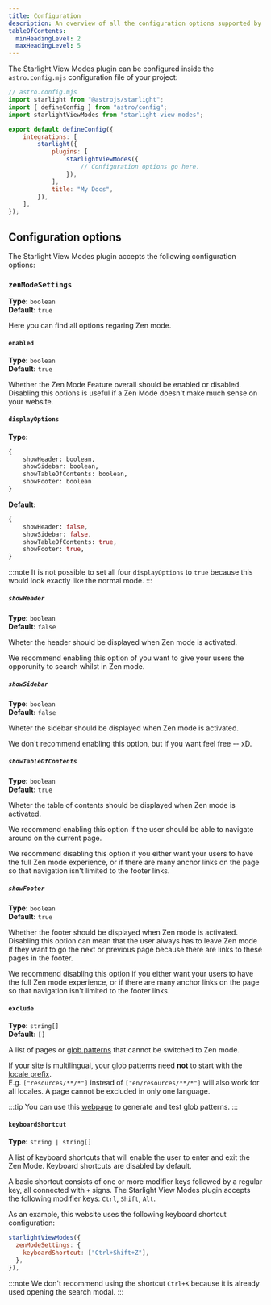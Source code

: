 ```yaml
---
title: Configuration
description: An overview of all the configuration options supported by the Starlight View Modes plugin.
tableOfContents:
  minHeadingLevel: 2
  maxHeadingLevel: 5
---
```


The Starlight View Modes plugin can be configured inside the `astro.config.mjs` configuration file of your project:

```js {11}
// astro.config.mjs
import starlight from "@astrojs/starlight";
import { defineConfig } from "astro/config";
import starlightViewModes from "starlight-view-modes";

export default defineConfig({
    integrations: [
        starlight({
            plugins: [
                starlightViewModes({
                    // Configuration options go here.
                }),
            ],
            title: "My Docs",
        }),
    ],
});
```

## Configuration options

The Starlight View Modes plugin accepts the following configuration options:

### `zenModeSettings`

**Type:** `boolean`  
**Default:** `true`

Here you can find all options regaring Zen mode.

#### `enabled`

**Type:** `boolean`  
**Default:** `true`

Whether the Zen Mode Feature overall should be enabled or disabled.
Disabling this options is useful if a Zen Mode doesn't make much sense on your website.

#### `displayOptions`

**Type:** 

```graphql
{ 
	showHeader: boolean, 
	showSidebar: boolean, 
	showTableOfContents: boolean, 
	showFooter: boolean 
}
```

**Default:**

```graphql
{
	showHeader: false,
	showSidebar: false,
	showTableOfContents: true,
	showFooter: true,
}
```

:::note
It is not possible to set all four `displayOptions` to `true` because this would look exactly like the normal mode.
:::

##### `showHeader`

**Type:** `boolean`  
**Default:** `false`

Wheter the header should be displayed when Zen mode is activated.

We recommend enabling this option of you want to give your users the opporunity to search whilst in Zen mode.

##### `showSidebar`

**Type:** `boolean`  
**Default:** `false`

Wheter the sidebar should be displayed when Zen mode is activated.

We don't recommend enabling this option, but if you want feel free -- xD.

##### `showTableOfContents`

**Type:** `boolean`  
**Default:** `true`

Wheter the table of contents should be displayed when Zen mode is activated.

We recommend enabling this option if the user should be able to navigate around on the current page.

We recommend disabling this option if you either want your users to have the full Zen mode experience, or if there are many anchor links on the page so that navigation isn't limited to the footer links.

##### `showFooter`

**Type:** `boolean`  
**Default:** `true`

Whether the footer should be displayed when Zen mode is activated.
Disabling this option can mean that the user always has to leave Zen mode if they want to go the next or previous page because there are links to these pages in the footer.

We recommend disabling this option if you either want your users to have the full Zen mode experience, or if there are many anchor links on the page so that navigation isn't limited to the footer links.

#### `exclude`

**Type:** `string[]`  
**Default:** `[]`

A list of pages or [glob patterns](https://github.com/micromatch/picomatch#globbing-features) that cannot be switched to Zen mode.

If your site is multilingual, your glob patterns need **not** to start with the [locale prefix](https://starlight.astro.build/reference/configuration/#locales).  
E.g. `["resources/**/*"]` instead of `["en/resources/**/*"]` will also work for all locales.
A page cannot be excluded in only one language.

:::tip
You can use this [webpage](https://www.digitalocean.com/community/tools/glob) to generate and test glob patterns.
:::

#### `keyboardShortcut`

**Type:** `string | string[]`

A list of keyboard shortcuts that will enable the user to enter and exit the Zen Mode.
Keyboard shortcuts are disabled by default.

A basic shortcut consists of one or more modifier keys followed by a regular key, all connected with `+` signs.
The Starlight View Modes plugin accepts the following modifier keys: `Ctrl`, `Shift`, `Alt`.

As an example, this website uses the following keyboard shortcut configuration:

```js
starlightViewModes({
  zenModeSettings: {
    keyboardShortcut: ["Ctrl+Shift+Z"],
  },
}),
```

:::note
We don't recommend using the shortcut `Ctrl+K` because it is already used opening the search modal.
:::
